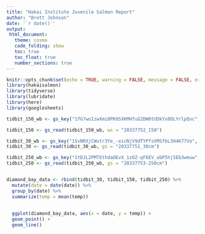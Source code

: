 ```yaml
---
title: "Hakai Institute Juvenile Salmon Report"
author: "Brett Johnson"
date: '`r date()`'
output:
 html_document:
   theme: cosmo
   code_folding: show
   toc: true
   toc_float: true
   number_sections: true
---
```


```r
knitr::opts_chunk$set(echo = TRUE, warning = FALSE, message = FALSE, error = FALSE)
library(hakaisalmon)
library(tidyverse)
library(lubridate)
library(here)
library(googlesheets)
```

```r

tidbit_150_wb <- gs_key("1fG7woIzwXmi8PK0SXKMHfuG2DW0tUDkYx0OLYrlpQvc", lookup = FALSE, visibility = "private")

tidbit_150 <- gs_read(tidbit_150_wb, ws = "20337752_150")

tidbit_30_wb <- gs_key("1SvNRXjCWutr3Ye_-eicNjV9dTYPfsVMSfbL3H4K77Vo", lookup = FALSE, visibility = "private")
tidbit_30 <- gs_read(tidbit_30_wb, gs = "20337751_30cm")

tidbit_250_wb <- gs_key("1tDJL2PMTEthdaOEvX_1zOZ-qF6EV_abP5hj5Eb3wmuw", lookup = FALSE, visibility = "private")
tidbit_250 <- gs_read(tidbit_250_wb, gs = "20337753-250cm")


diamond_bay_data <- rbind(tidbit_30, tidbit_150, tidbit_250) %>% 
  mutate(date = date(date)) %>% 
  group_by(date) %>% 
  summarize(temp = mean(temp))
  
  
  ggplot(diamond_bay_data, aes(x = date, y = temp)) +
  geom_point() +
  geom_line()

```

